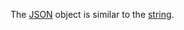 The [JSON](/docs/glossary#json-format) object is similar to the [string](/docs/guide/incoming#string).
